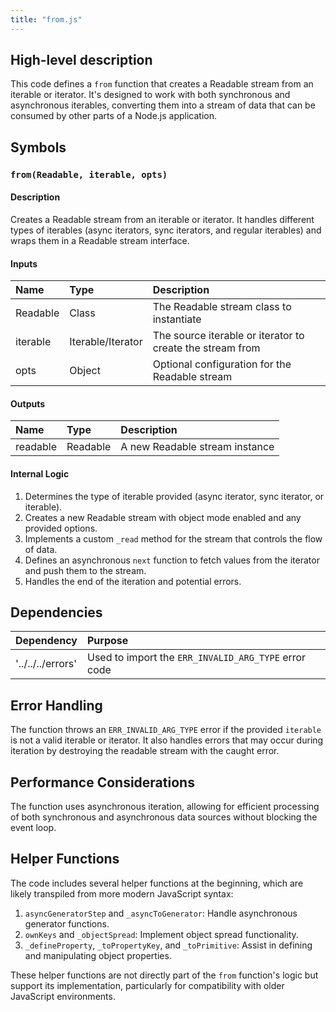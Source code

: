 ```yaml
---
title: "from.js"
---
```


## High-level description
This code defines a `from` function that creates a Readable stream from an iterable or iterator. It's designed to work with both synchronous and asynchronous iterables, converting them into a stream of data that can be consumed by other parts of a Node.js application.

## Symbols

### `from(Readable, iterable, opts)`
#### Description
Creates a Readable stream from an iterable or iterator. It handles different types of iterables (async iterators, sync iterators, and regular iterables) and wraps them in a Readable stream interface.

#### Inputs
| Name | Type | Description |
|:-----|:-----|:------------|
| Readable | Class | The Readable stream class to instantiate |
| iterable | Iterable/Iterator | The source iterable or iterator to create the stream from |
| opts | Object | Optional configuration for the Readable stream |

#### Outputs
| Name | Type | Description |
|:-----|:-----|:------------|
| readable | Readable | A new Readable stream instance |

#### Internal Logic
1. Determines the type of iterable provided (async iterator, sync iterator, or iterable).
2. Creates a new Readable stream with object mode enabled and any provided options.
3. Implements a custom `_read` method for the stream that controls the flow of data.
4. Defines an asynchronous `next` function to fetch values from the iterator and push them to the stream.
5. Handles the end of the iteration and potential errors.

## Dependencies
| Dependency | Purpose |
|:-----------|:--------|
| '../../../errors' | Used to import the `ERR_INVALID_ARG_TYPE` error code |

## Error Handling
The function throws an `ERR_INVALID_ARG_TYPE` error if the provided `iterable` is not a valid iterable or iterator. It also handles errors that may occur during iteration by destroying the readable stream with the caught error.

## Performance Considerations
The function uses asynchronous iteration, allowing for efficient processing of both synchronous and asynchronous data sources without blocking the event loop.

## Helper Functions
The code includes several helper functions at the beginning, which are likely transpiled from more modern JavaScript syntax:

1. `asyncGeneratorStep` and `_asyncToGenerator`: Handle asynchronous generator functions.
2. `ownKeys` and `_objectSpread`: Implement object spread functionality.
3. `_defineProperty`, `_toPropertyKey`, and `_toPrimitive`: Assist in defining and manipulating object properties.

These helper functions are not directly part of the `from` function's logic but support its implementation, particularly for compatibility with older JavaScript environments.